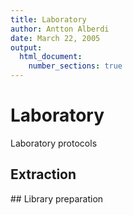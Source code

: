 ```yaml
---
title: Laboratory
author: Antton Alberdi
date: March 22, 2005
output:
  html_document:
    number_sections: true
---
```


# Laboratory

Laboratory protocols

## Extraction

## Library preparation

